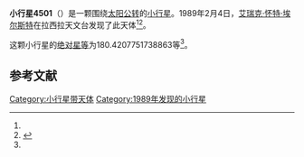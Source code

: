 {{Infobox planet
| bgcolour = #FFFFC0
| name = 4501 Eurypylos
| symbol = 
| image = 
| caption = 
| discovery = yes
| discovery_ref = 
| discoverer = [[艾瑞克·怀特·埃尔斯特|艾瑞克·怀特·埃尔斯特]]
| discovery_site = [[拉西拉天文台|拉西拉天文台]] 
| discovered = 1989年2月4日
| designations = yes
| mp_name = 
| named_after = 
| alt_names = 1989 CJ3/ 1986 WJ1 / 1987 WD2
| mp_category = [[特洛伊小行星|特洛伊小行星]]
| orbit_ref = <ref name="a">[http://ssd.jpl.nasa.gov/sbdb.cgi?sstr=4501 4501 Eurypylos] {{Wayback|url=http://ssd.jpl.nasa.gov/sbdb.cgi?sstr=4501 |date=20201124005514 }}，小行星數據庫瀏覽器（JPL Small-Body Database Browser）－[[美国国家航空航天局|美国国家航空航天局]]喷气推进实验室</ref>
| epoch = 2456400.5 (2013年4月18日更新)
| aphelion = {{convert|5.478529113879465|AU|km|3|abbr=on|lk=out}}
| perihelion = {{convert|4.915049121870103|AU|km|3|abbr=on}}
| semimajor = {{convert|5.196789117874784|AU|km|3|abbr=on}}
| eccentricity = 0.054214245
| period = 4327.141206 [[日|日]]<br />11.85[[儒略年|儒略年]]
| avg_speed = 
| inclination = 8.307563772219812
| asc_node = 244.261895928627
| mean_anomaly = 
| arg_peri = 180.4207751738863
| satellites = 
| physical_characteristics = yes
| dimensions = 
| mass = 
| density = 
| surface_grav = 
| escape_velocity = 
| sidereal_day = 
| axial_tilt = 
| pole_ecliptic_lat = 
| pole_ecliptic_lon = 
| albedo = 
| temperatures= 
| temp_name1 = 
| mean_temp_1 = 
| max_temp_1 = 
| temp_name2 = 
| max_temp_2 = 
| spectral_type = 
| abs_magnitude = 180.4207751738863
}}

'''小行星4501'''（{{lang-en|4501 Eurypylos}}）是一颗围绕[[太阳|太阳]][[公转|公转]]的[[小行星|小行星]]。1989年2月4日，[[艾瑞克·怀特·埃尔斯特|艾瑞克·怀特·埃尔斯特]]在拉西拉天文台发现了此天体<ref name="a" /><ref>{{cite news|title=小行星列表|url=http://cfa-www.harvard.edu/iau/lists/NumberedMPs.txt|accessdate=2013-07-08|newspaper=哈佛大学|archive-date=2008-05-17|archive-url=https://web.archive.org/web/20080517010638/http://cfa-www.harvard.edu/iau/lists/NumberedMPs.txt|dead-url=no}}</ref>。

这颗小行星的[[绝对星等|绝对星等]]为180.4207751738863等<ref name="a" />。

==参考文献==
{{reflist}}
{{Minor Planet Number|[[小行星4500|小行星4500]]|[[小行星4502|小行星4502]]}}

{{小天体}}

[[Category:小行星带天体|Category:小行星带天体]]
[[Category:1989年发现的小行星|Category:1989年发现的小行星]]

{{asteroid-stub}}